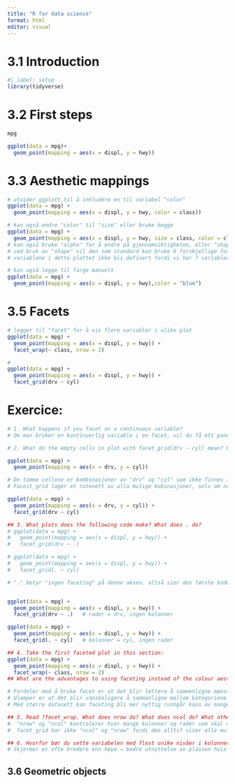 ```yaml
---
title: "R for data science"
format: html
editor: visual
---
```

# 3.1 Introduction

```r
#| label: setup
library(tidyverse)
```

# 3.2 First steps
```r
mpg
```

```r
ggplot(data = mpg)+
  geom_point(mapping = aes(x = displ, y = hwy))
```

# 3.3 Aesthetic mappings
```r
# utvider ggplott til å inkludere en til variabel "color"
ggplot(data = mpg) + 
  geom_point(mapping = aes(x = displ, y = hwy, color = class))
```

```r
# kan også endre "color" til "size" eller bruke begge
ggplot(data = mpg) + 
  geom_point(mapping = aes(x = displ, y = hwy, size = class, color = class))
# kan også bruke "alpha" for å endre på gjennomsiktigheten, eller "shape" for å endre form på punktene
# ved bruk av "shape" vil den som standard kun bruke 6 forskjellige former for å definer variabler, altså vil en av 
# variablene i dette plottet ikke bli definert fordi vi har 7 variabler
```

```r
# kan også legge til farge manuelt
ggplot(data = mpg) + 
  geom_point(mapping = aes(x = displ, y = hwy),color = "blue")
```

# 3.5 Facets
```r
# legger til "facet" for å vis flere variabler i ulike plot
ggplot(data = mpg) + 
  geom_point(mapping = aes(x = displ, y = hwy)) + 
  facet_wrap(~ class, nrow = 2)
```

```r
# 
ggplot(data = mpg) + 
  geom_point(mapping = aes(x = displ, y = hwy)) + 
  facet_grid(drv ~ cyl)
```

# Exercice:

```r
# 1. What happens if you facet on a continuous variable?
# Om man bruker en kontinuerlig variable i en facet, vil du få ett panel per unike tallverdi -> ofte veldig mange paneler som blir uoversiktelig. Faceting er egentlig ment for kategoriske variabler som i dette tilfelle feks er "cyl, drv og class"
```

```r
# 2. What do the empty cells in plot with facet_grid(drv ~ cyl) mean? How do they relate to this plot?

ggplot(data = mpg) + 
  geom_point(mapping = aes(x = drv, y = cyl))

# De tomme cellene er kombinasjoner av "drv" og "cyl" som ikke finnes i datasettet.
# Faceit_grid lager et rutenett av alla mulige kobinasjoner, selv om noen er tomme.

ggplot(data = mpg) +
  geom_point(mapping = aes(x = drv, y = cyl)) +
  facet_grid(drv ~ cyl)

```

```r
## 3. What plots does the following code make? What does . do?
# ggplot(data = mpg) + 
#   geom_point(mapping = aes(x = displ, y = hwy)) +
#   facet_grid(drv ~ .)

# ggplot(data = mpg) + 
#   geom_point(mapping = aes(x = displ, y = hwy)) +
#   facet_grid(. ~ cyl)

# "." betyr "ingen faceting" på denne aksen. altså sier den første koden at vi skal ha egne rader for hver "drv", og for den andre koden vil vi ha egne kolonner for hver "cyl"  


ggplot(data = mpg) +
  geom_point(mapping = aes(x = displ, y = hwy)) +
  facet_grid(drv ~ .)   # rader = drv, ingen kolonner

ggplot(data = mpg) +
  geom_point(mapping = aes(x = displ, y = hwy)) +
  facet_grid(. ~ cyl)   # kolonner = cyl, ingen rader

```

```r
## 4. Take the first faceted plot in this section:
ggplot(data = mpg) + 
  geom_point(mapping = aes(x = displ, y = hwy)) + 
  facet_wrap(~ class, nrow = 2)
## What are the advantages to using faceting instead of the colour aesthetic? What are the disadvantages? How might the balance change if you had a larger dataset?

# Fordeler med å bruke facet er at det blir lettere å sammenligne mønstre innen hver kategori, mindre visuell støy.
# Ulemper er at det blir vanskeligere å sammanligne mellom kategoriene. 
# Med større datasett kan faceting bli mer nyttig (unngår kaos av mange farger) .
```

```r
## 5. Read ?facet_wrap. What does nrow do? What does ncol do? What other options control the layout of the individual panels? Why doesn’t facet_grid() have nrow and ncol arguments?
#  "nrow" og "ncol" kontrolerer hvor mange kolonner og rader som skal med i faceten.
#  facet_grid har ikke "ncol" og "nrow" fordi den alltif viser alle mulige kombinasjoner av to variabler i et fast rutenett.
```

```r
## 6. Hvorfor bør du sette variabelen med flest unike nivåer i kolonner i facet_grid()? 
# Skjermer er ofte bredere enn høye → bedre utnyttelse av plassen hvis du legger mange paneler bortover (i kolonner) i stedet for nedover.
```

## 3.6 Geometric objects
```r


```

